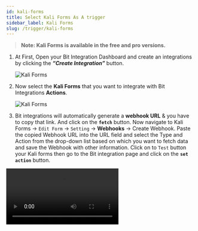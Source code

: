 ```yaml
---
id: kali-forms
title: Select Kali Forms As A trigger
sidebar_label: Kali Forms
slug: /trigger/kali-forms
---
```



> **Note: Kali Forms is available in the free and pro versions.**

1. At First, Open your Bit Integration Dashboard and create an integrations by clicking the **_“Create Integration”_** button.

   <Image src="trigger/_create-integrations" alt="Kali Forms" w="1020" h="350" />

2. Now select the **Kali Forms** that you want to integrate with Bit Integrations **Actions**.

   <Image src="trigger/kali-forms/select-trigger" alt="Kali Forms" w="1020" h="350" />

3.	Bit integrations will automatically generate a **webhook URL** & you have to copy that link. And click on the **`fetch`** button. Now navigate to Kali Forms -> `Edit Form` -> `Setting` -> **Webhooks** -> Create Webhook. Paste the copied Webhook URL into the URL field and select the Type and Action from the drop-down list based on which you want to fetch data and save the Webhook with other information. Click on to `Test` button your Kali forms then go to the Bit integration page and click on the **`set action`** button.

   <Video src="kali-forms-fetch-data" alt="Kali Forms" w="1020" h="350" />
   
> **Note:** Do not copy the webhook URL until the Fetch button is activated.
> **Note: You must install the `Kali Forms WebHooks` plugin to set webhooks in kali forms.**

<br/>

:::info
  After completing these steps, the **Actions** list will appear, and select the action you want to integrate with your selected **Trigger**. Now you have to **authorize** the Action. To know more about authorization, Go to **Actions** from the left side menu and select the Action you want to integrate with your chosen trigger.
:::

<Feedback/>